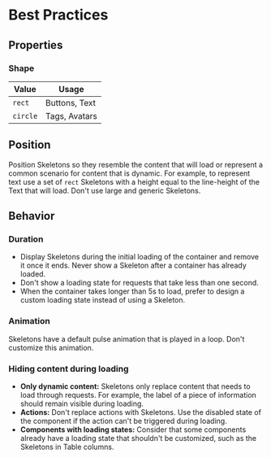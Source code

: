 # Best Practices

## Properties

### Shape

| Value | Usage |
| --- | --- |
| `rect` | Buttons, Text |
| `circle` | Tags, Avatars |

## Position

Position Skeletons so they resemble the content that will load or represent a common scenario for content that is dynamic. For example, to represent text use a set of `rect` Skeletons with a height equal to the line-height of the Text that will load. Don't use large and generic Skeletons.

## Behavior

### Duration

- Display Skeletons during the initial loading of the container and remove it once it ends. Never show a Skeleton after a container has already loaded.
- Don't show a loading state for requests that take less than one second.
- When the container takes longer than 5s to load, prefer to design a custom loading state instead of using a Skeleton.

### Animation

Skeletons have a default pulse animation that is played in a loop. Don't customize this animation.

### Hiding content during loading

- **Only dynamic content:** Skeletons only replace content that needs to load through requests. For example, the label of a piece of information should remain visible during loading.
- **Actions:** Don't replace actions with Skeletons. Use the disabled state of the component if the action can't be triggered during loading.
- **Components with loading states:** Consider that some components already have a loading state that shouldn't be customized, such as the Skeletons in Table columns.